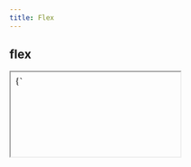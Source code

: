 ```yaml
---
title: Flex
---
```


## flex

<iframe style={{border: 'none', width: '100%', resize: 'both'}} srcdoc={`
  <style>
    body>div {
      padding: 20px;
      width: 500px;
    }
    div>div {
      background: #f6f5f5;
      border: 1px solid #d3e0ea;
      padding: 10px;
      text-align: center;
    }
  </style>
  <div style="display: flex; flex-wrap: wrap;">
    <div style="flex: 1 1 150px;">1</div>
    <div style="flex: 1 1 150px;">2</div>
    <div style="flex: 1 1 150px;">3</div>
    <div style="flex: 1 1 150px;">4</div>
    <div style="flex: 1 1 150px;">5</div>
  </div>`}/>

```html
<div style="display: flex; flex-wrap: wrap;">
  <div style="flex: 1 1 150px;">1</div>
  <div style="flex: 1 1 150px;">2</div>
  <div style="flex: 1 1 150px;">3</div>
  <div style="flex: 1 1 150px;">4</div>
  <div style="flex: 1 1 150px;">5</div>
</div>
```

## justify-content
フレックスコンテナーの主軸およびグリッドコンテナーのインライン軸に沿って、中身のアイテムの間や周囲に間隔を配置する方法を定義

### center

アイテムを中央に寄せる
<iframe style={{border: 'none', width: '100%', resize: 'both'}} srcdoc={`
  <style>
    body>div {
      padding: 20px;
    }
    div>div {
      background: #f6f5f5;
      border: 1px solid #d3e0ea;
      padding: 10px;
      text-align: center;
    }
  </style>
  <div style="display: flex; justify-content: center">
    <div>1</div>
    <div>2</div>
    <div>3</div>
    <div>4</div>
  </div>`}/>

```html
<div style="display: flex; justify-content: center">
  <div>1</div>
  <div>2</div>
  <div>3</div>
  <div>4</div>
</div>
```

### space-between

各アイテムを均等に配置し最初のアイテムは先頭に寄せ、最後のアイテムは末尾に寄せる
<iframe style={{border: 'none', width: '100%', resize: 'both'}} srcdoc={`
  <style>
    body>div {
      padding: 20px;
    }
    div>div {
      background: #f6f5f5;
      border: 1px solid #d3e0ea;
      padding: 10px;
      text-align: center;
    }
  </style>
  <div style="display: flex; justify-content: space-between">
    <div>1</div>
    <div>2</div>
    <div>3</div>
    <div>4</div>
  </div>`}/>

```html
<div style="display: flex; justify-content: space-between">
  <div>1</div>
  <div>2</div>
  <div>3</div>
  <div>4</div>
</div>
```

### space-around

各アイテムを均等に配置し各アイテムの両側に半分の大きさの間隔を置く
<iframe style={{border: 'none', width: '100%', resize: 'both'}} srcdoc={`
  <style>
    body>div {
      padding: 20px;
    }
    div>div {
      background: #f6f5f5;
      border: 1px solid #d3e0ea;
      padding: 10px;
      text-align: center;
    }
  </style>
  <div style="display: flex; justify-content: space-around">
    <div>1</div>
    <div>2</div>
    <div>3</div>
    <div>4</div>
  </div>`}/>

```html
<div style="display: flex; justify-content: space-around">
  <div>1</div>
  <div>2</div>
  <div>3</div>
  <div>4</div>
</div>
```

## margin

<iframe style={{border: 'none', width: '100%', resize: 'both'}} srcdoc={`
  <style>
    body>div {
      padding: 20px;
    }
    div>div {
      background: #f6f5f5;
      border: 1px solid #d3e0ea;
      padding: 10px;
      text-align: center;
    }
  </style>
  <div style="display: flex">
    <div style="margin-right: auto">1</div>
    <div>2</div>
    <div>3</div>
    <div style="margin-left: auto">4</div>
  </div>`}/>

```html
<div style="display: flex">
  <div style="margin-right: auto">1</div>
  <div>2</div>
  <div>3</div>
  <div style="margin-left: auto">>4</div>
</div>
```

## order

<iframe style={{border: 'none', width: '100%', resize: 'both'}} srcdoc={`
  <style>
    body>div {
      padding: 20px;
    }
    div>div {
      background: #f6f5f5;
      border: 1px solid #d3e0ea;
      padding: 10px;
      text-align: center;
    }
  </style>
  <div style="display: flex;">
    <div style="order: 4">1</div>
    <div style="order: 3">2</div>
    <div style="order: 2">3</div>
    <div style="order: 1">4</div>
  </div>`}/>

```html
<div style="display: flex;">
  <div style="order: 4">1</div>
  <div style="order: 3">2</div>
  <div style="order: 2">3</div>
  <div style="order: 1">4</div>
</div>
```
